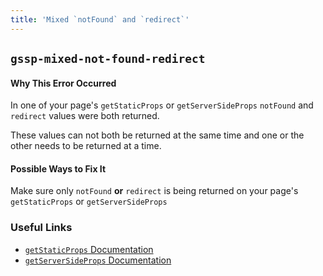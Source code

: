 ```yaml
---
title: 'Mixed `notFound` and `redirect`'
---
```


## `gssp-mixed-not-found-redirect`

#### Why This Error Occurred

In one of your page's `getStaticProps` or `getServerSideProps` `notFound` and `redirect` values were both returned.

These values can not both be returned at the same time and one or the other needs to be returned at a time.

#### Possible Ways to Fix It

Make sure only `notFound` **or** `redirect` is being returned on your page's `getStaticProps` or `getServerSideProps`

### Useful Links

- [`getStaticProps` Documentation](/docs/pages/building-your-application/data-fetching/get-static-props)
- [`getServerSideProps` Documentation](/docs/pages/building-your-application/data-fetching/get-server-side-props)
